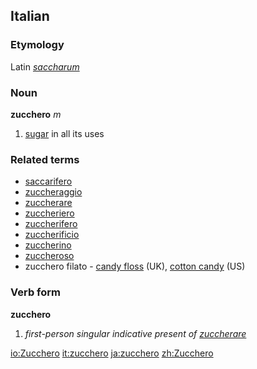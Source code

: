 ==Italian==
===Etymology===
Latin ''[[saccharum]]''

===Noun===
'''zucchero''' ''m''
# [[sugar]] in all its uses

===Related terms===
*[[saccarifero]]
*[[zuccheraggio]]
*[[zuccherare]]
*[[zuccheriero]]
*[[zuccherifero]]
*[[zuccherificio]]
*[[zuccherino]]
*[[zuccheroso]]
* zucchero filato - [[candy floss]] (UK), [[cotton candy]] (US)

===Verb form===
'''zucchero'''

# ''first-person singular indicative present of [[zuccherare]]''

[[io:Zucchero]]
[[it:zucchero]]
[[ja:zucchero]]
[[zh:Zucchero]]